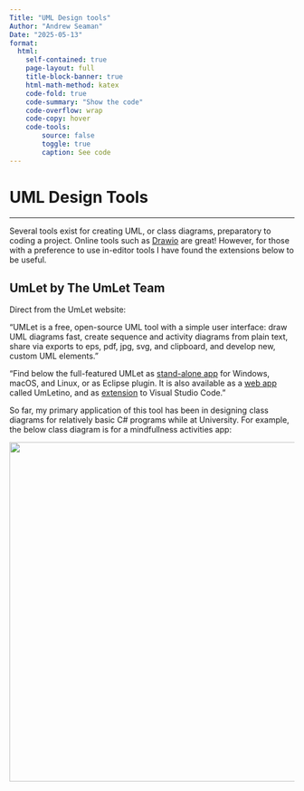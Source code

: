 ```yaml
---
Title: "UML Design tools"
Author: "Andrew Seaman"
Date: "2025-05-13"
format:
  html:
    self-contained: true  
    page-layout: full
    title-block-banner: true
    html-math-method: katex
    code-fold: true
    code-summary: "Show the code"
    code-overflow: wrap
    code-copy: hover
    code-tools:
        source: false
        toggle: true
        caption: See code
---
```


# UML Design Tools

---

Several tools exist for creating UML, or class diagrams, preparatory to coding a project. Online tools such as <a href="https://www.drawio.com">Drawio</a> are great! However, for those with a preference to use in-editor tools I have found the extensions below to be useful.

## UmLet by The UmLet Team

Direct from the UmLet website:

"UMLet is a free, open-source UML tool with a simple user interface: draw UML diagrams fast, create sequence and activity diagrams from plain text, share via exports to eps, pdf, jpg, svg, and clipboard, and develop new, custom UML elements."

"Find below the full-featured UMLet as <a href="https://www.umlet.com/changes.htm">stand-alone app</a> for Windows, macOS, and Linux, or as Eclipse plugin. It is also available as a <a href="https://www.umletino.com">web app</a> called UmLetino, and as <a href="https://marketplace.cursorapi.com/items?itemName=theumletteam.umlet">extension</a> to Visual Studio Code."

 So far, my primary application of this tool has been in designing class diagrams for relatively basic C# programs while at University. For example, the below class diagram is for a mindfullness activities app:

<div style="text-align: center;">
  <img src="../Images/Notes/uml-tools/CSE210_Spring-2025_Dev4_Mindfullness_class-diagram.png" width="600px">
</div>

